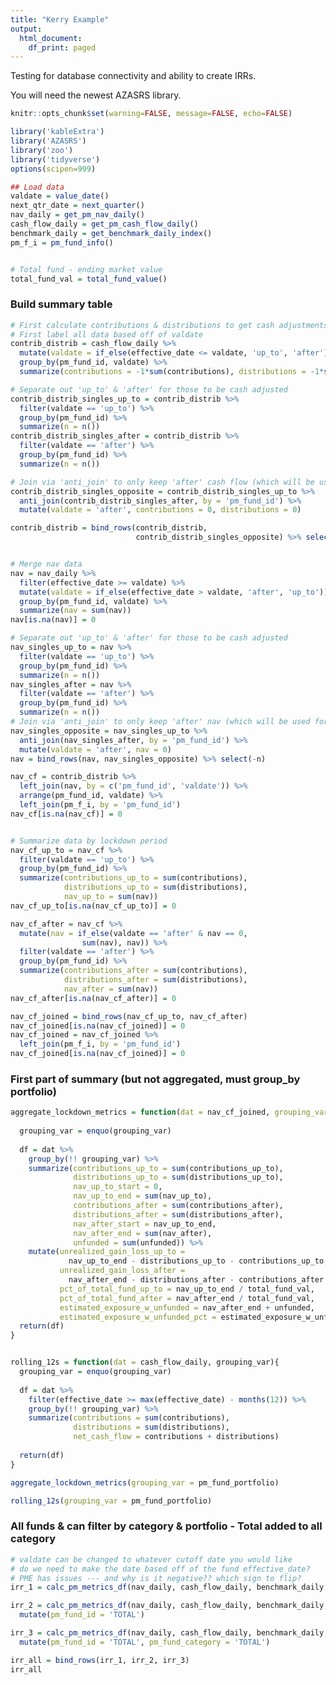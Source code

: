 ```yaml
---
title: "Kerry Example"
output:
  html_document:
    df_print: paged
---
```


Testing for database connectivity and ability to create IRRs.

You will need the newest AZASRS library.

```r
knitr::opts_chunk$set(warning=FALSE, message=FALSE, echo=FALSE)
```

```r
library('kableExtra')
library('AZASRS')
library('zoo')
library('tidyverse')
options(scipen=999)
```

```r
## Load data
valdate = value_date()
next_qtr_date = next_quarter()
nav_daily = get_pm_nav_daily() 
cash_flow_daily = get_pm_cash_flow_daily()
benchmark_daily = get_benchmark_daily_index()
pm_f_i = pm_fund_info()


# Total fund - ending market value
total_fund_val = total_fund_value()
```


### Build summary table
```r
# First calculate contributions & distributions to get cash adjustments
# First label all data based off of valdate
contrib_distrib = cash_flow_daily %>%
  mutate(valdate = if_else(effective_date <= valdate, 'up_to', 'after')) %>%
  group_by(pm_fund_id, valdate) %>%
  summarize(contributions = -1*sum(contributions), distributions = -1*sum(distributions))

# Separate out 'up_to' & 'after' for those to be cash adjusted
contrib_distrib_singles_up_to = contrib_distrib %>% 
  filter(valdate == 'up_to') %>%
  group_by(pm_fund_id) %>% 
  summarize(n = n())
contrib_distrib_singles_after = contrib_distrib %>% 
  filter(valdate == 'after') %>%
  group_by(pm_fund_id) %>% 
  summarize(n = n())

# Join via 'anti_join' to only keep 'after' cash flow (which will be used for cash adjustment rather than valdate)
contrib_distrib_singles_opposite = contrib_distrib_singles_up_to %>% 
  anti_join(contrib_distrib_singles_after, by = 'pm_fund_id') %>%
  mutate(valdate = 'after', contributions = 0, distributions = 0)

contrib_distrib = bind_rows(contrib_distrib, 
                            contrib_distrib_singles_opposite) %>% select(-n)


# Merge nav data
nav = nav_daily %>%
  filter(effective_date >= valdate) %>%
  mutate(valdate = if_else(effective_date > valdate, 'after', 'up_to')) %>%
  group_by(pm_fund_id, valdate) %>%
  summarize(nav = sum(nav))
nav[is.na(nav)] = 0

# Separate out 'up_to' & 'after' for those to be cash adjusted
nav_singles_up_to = nav %>% 
  filter(valdate == 'up_to') %>%
  group_by(pm_fund_id) %>% 
  summarize(n = n())
nav_singles_after = nav %>% 
  filter(valdate == 'after') %>%
  group_by(pm_fund_id) %>% 
  summarize(n = n())
# Join via 'anti_join' to only keep 'after' nav (which will be used for cash adjustment rather than valdate)
nav_singles_opposite = nav_singles_up_to %>% 
  anti_join(nav_singles_after, by = 'pm_fund_id') %>%
  mutate(valdate = 'after', nav = 0)
nav = bind_rows(nav, nav_singles_opposite) %>% select(-n)

nav_cf = contrib_distrib %>%
  left_join(nav, by = c('pm_fund_id', 'valdate')) %>%
  arrange(pm_fund_id, valdate) %>%
  left_join(pm_f_i, by = 'pm_fund_id')
nav_cf[is.na(nav_cf)] = 0


# Summarize data by lockdown period
nav_cf_up_to = nav_cf %>%
  filter(valdate == 'up_to') %>%
  group_by(pm_fund_id) %>%
  summarize(contributions_up_to = sum(contributions),
            distributions_up_to = sum(distributions),
            nav_up_to = sum(nav))
nav_cf_up_to[is.na(nav_cf_up_to)] = 0

nav_cf_after = nav_cf %>%
  mutate(nav = if_else(valdate == 'after' & nav == 0,
                sum(nav), nav)) %>%
  filter(valdate == 'after') %>%
  group_by(pm_fund_id) %>%
  summarize(contributions_after = sum(contributions),
            distributions_after = sum(distributions),
            nav_after = sum(nav))
nav_cf_after[is.na(nav_cf_after)] = 0

nav_cf_joined = bind_rows(nav_cf_up_to, nav_cf_after)
nav_cf_joined[is.na(nav_cf_joined)] = 0
nav_cf_joined = nav_cf_joined %>%
  left_join(pm_f_i, by = 'pm_fund_id')
nav_cf_joined[is.na(nav_cf_joined)] = 0
```

### First part of summary (but not aggregated, must group_by portfolio)
```r
aggregate_lockdown_metrics = function(dat = nav_cf_joined, grouping_var =  pm_fund_id){
  
  grouping_var = enquo(grouping_var)
  
  df = dat %>%
    group_by(!! grouping_var) %>%
    summarize(contributions_up_to = sum(contributions_up_to),
              distributions_up_to = sum(distributions_up_to),
              nav_up_to_start = 0,
              nav_up_to_end = sum(nav_up_to),
              contributions_after = sum(contributions_after),
              distributions_after = sum(distributions_after),
              nav_after_start = nav_up_to_end,
              nav_after_end = sum(nav_after),
              unfunded = sum(unfunded)) %>%
    mutate(unrealized_gain_loss_up_to = 
             nav_up_to_end - distributions_up_to - contributions_up_to,
           unrealized_gain_loss_after = 
             nav_after_end - distributions_after - contributions_after - nav_up_to_end,
           pct_of_total_fund_up_to = nav_up_to_end / total_fund_val,
           pct_of_total_fund_after = nav_after_end / total_fund_val,
           estimated_exposure_w_unfunded = nav_after_end + unfunded,
           estimated_exposure_w_unfunded_pct = estimated_exposure_w_unfunded / (total_fund_val + sum(unfunded)))
  return(df)
}


rolling_12s = function(dat = cash_flow_daily, grouping_var){
  grouping_var = enquo(grouping_var)
  
  df = dat %>%
    filter(effective_date >= max(effective_date) - months(12)) %>%
    group_by(!! grouping_var) %>%
    summarize(contributions = sum(contributions),
              distributions = sum(distributions),
              net_cash_flow = contributions + distributions)
  
  return(df)
}
```

```r
aggregate_lockdown_metrics(grouping_var = pm_fund_portfolio)
```

```r
rolling_12s(grouping_var = pm_fund_portfolio)
```


### All funds & can filter by category & portfolio - Total added to all category
```r
# valdate can be changed to whatever cutoff date you would like
# do we need to make the date based off of the fund effective_date?
# PME has issues --- and why is it negative?? which sign to flip?
irr_1 = calc_pm_metrics_df(nav_daily, cash_flow_daily, benchmark_daily, valdate, pm_fund_portfolio, pm_fund_category, pm_fund_id)

irr_2 = calc_pm_metrics_df(nav_daily, cash_flow_daily, benchmark_daily, valdate, pm_fund_portfolio, pm_fund_category) %>% 
  mutate(pm_fund_id = 'TOTAL')

irr_3 = calc_pm_metrics_df(nav_daily, cash_flow_daily, benchmark_daily, valdate, pm_fund_portfolio) %>% 
  mutate(pm_fund_id = 'TOTAL', pm_fund_category = 'TOTAL')

irr_all = bind_rows(irr_1, irr_2, irr_3)
irr_all
```





